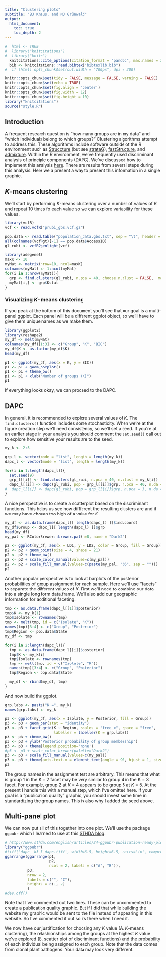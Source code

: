 ```yaml
---
title: "Clustering plots"
subtitle: "BJ Knaus, and NJ Grünwald"
output:
  html_document:
    toc: true
    toc_depth: 2
---
```



```r
#  html <- TRUE
#  library("knitcitations")
#  library("knitr")
  knitcitations::cite_options(citation_format = "pandoc", max.names = 3, style = "html", hyperlink = "to.doc")
  bib <- knitcitations::read.bibtex("bibtexlib.bib")
#  if (html) opts_chunk$set(out.width = "700px", dpi = 300)
```


```r
knitr::opts_chunk$set(tidy = FALSE, message = FALSE, warning = FALSE)
knitr::opts_chunk$set(echo = TRUE)
knitr::opts_chunk$set(fig.align = 'center')
knitr::opts_chunk$set(fig.width = 12)
knitr::opts_chunk$set(fig.height = 10)
library("knitcitations")
source("style.R")
```


## Introduction


A frequent research question is "how many groups are in my data" and "which 
individuals belong to which groups?"
Clustering algorithms attempt to address this.
These algorithms include software outside ot the R environment such as [Struccture](https://web.stanford.edu/group/pritchardlab/structure.html) (but see [strataG](https://CRAN.R-project.org/package=strataG )), 
[fastStructure](http://rajanil.github.io/fastStructure/), 
and [admixture](http://software.genetics.ucla.edu/admixture/).
Within the R environment, we've frequently used discriminant analysis of
principle components (DAPC).
We've discussed how to implement this analysis [here](http://grunwaldlab.github.io/Population_Genetics_in_R/gbs_analysis.html#population-genetic-analyses-for-gbs-data).
There are results from several steps during this analysis.
Here we a present a way to present this information in a single graphic.


## *K*-means clustering


We'll start by performing *K*-means clustering over a number of values of *K* 
and repeat 10 times fo each value so we can explore variability for these values.


```r
library(vcfR)
vcf <- read.vcfR("prubi_gbs.vcf.gz")
```


```r
pop.data <- read.table("population_data.gbs.txt", sep = "\t", header = TRUE)
all(colnames(vcf@gt)[-1] == pop.data$AccessID)
gl_rubi <- vcfR2genlight(vcf)

library(adegenet)
maxK <- 10
myMat <- matrix(nrow=10, ncol=maxK)
colnames(myMat) <- 1:ncol(myMat)
for(i in 1:nrow(myMat)){
  grp <- find.clusters(gl_rubi, n.pca = 40, choose.n.clust = FALSE,  max.n.clust = maxK)
  myMat[i,] <- grp$Kstat
}
```


### Visualizing *K*- means clustering


If you peak at the bottom of this document you'll see that our goal is a
multi-panel ggplot.
Each panel will be a different ggplot object, so we'll have to give them unique 
names as we make them.


```r
library(ggplot2)
library(reshape2)
my_df <- melt(myMat)
colnames(my_df)[1:3] <- c("Group", "K", "BIC")
my_df$K <- as.factor(my_df$K)
head(my_df)

p1 <- ggplot(my_df, aes(x = K, y = BIC))
p1 <- p1 + geom_boxplot()
p1 <- p1 + theme_bw()
p1 <- p1 + xlab("Number of groups (K)")
p1
```


If everything looks okay, we can proceed to the DAPC.


## DAPC


In general, it is recommended to explore several values of *K*.
The `find.clusters()` function includes some stochasticity.
When we're at the figure creation step we'll need consistency, so we'll set 
a seed.
If you're at an earlier stage in your analysis you should comment the
`set.seed()` call out to explore how sensitive your results are to the seed.


```r
my_k <- 2:5

grp_l <- vector(mode = "list", length = length(my_k))
dapc_l <- vector(mode = "list", length = length(my_k))

for(i in 1:length(dapc_l)){
  set.seed(9)
  grp_l[[i]] <- find.clusters(gl_rubi, n.pca = 40, n.clust = my_k[i])
  dapc_l[[i]] <- dapc(gl_rubi, pop = grp_l[[i]]$grp, n.pca = 40, n.da = my_k[i])
#  dapc_l[[i]] <- dapc(gl_rubi, pop = grp_l[[i]]$grp, n.pca = 3, n.da = 2)
}
```


A nice perspective is to create a scatterplot based on the discriminant
functions.
This helps us see how diffferent the resulting clusters are and if we may have 
chosen too high of a value for *K*.


```r
my_df <- as.data.frame(dapc_l[[ length(dapc_l) ]]$ind.coord)
my_df$Group <- dapc_l[[ length(dapc_l) ]]$grp
head(my_df)
my_pal <- RColorBrewer::brewer.pal(n=8, name = "Dark2")

p2 <- ggplot(my_df, aes(x = LD1, y = LD2, color = Group, fill = Group))
p2 <- p2 + geom_point(size = 4, shape = 21)
p2 <- p2 + theme_bw()
p2 <- p2 + scale_color_manual(values=c(my_pal))
p2 <- p2 + scale_fill_manual(values=c(paste(my_pal, "66", sep = "")))
p2
```


Another popular perspective is to look at barplots of the posterior 
probabilities of group assignment for each sample.
Here we'll use "facets" to separate the different values of *K*.
First we'll need to combine our data into a single long form data.frame.
We'll also add our geographic information for additional faceting.


```r
tmp <- as.data.frame(dapc_l[[1]]$posterior)
tmp$K <- my_k[1]
tmp$Isolate <- rownames(tmp)
tmp <- melt(tmp, id = c("Isolate", "K"))
names(tmp)[3:4] <- c("Group", "Posterior")
tmp$Region <- pop.data$State
my_df <- tmp

for(i in 2:length(dapc_l)){
  tmp <- as.data.frame(dapc_l[[i]]$posterior)
  tmp$K <- my_k[i]
  tmp$Isolate <- rownames(tmp)
  tmp <- melt(tmp, id = c("Isolate", "K"))
  names(tmp)[3:4] <- c("Group", "Posterior")
  tmp$Region <- pop.data$State

  my_df <- rbind(my_df, tmp)
}

```

And now build the ggplot.

```r
grp.labs <- paste("K =", my_k)
names(grp.labs) <- my_k

p3 <- ggplot(my_df, aes(x = Isolate, y = Posterior, fill = Group))
p3 <- p3 + geom_bar(stat = "identity")
p3 <- p3 + facet_grid(K ~ Region, scales = "free_x", space = "free", 
                      labeller = labeller(K = grp.labs))
p3 <- p3 + theme_bw()
p3 <- p3 + ylab("Posterior probability of group membership")
p3 <- p3 + theme(legend.position='none')
#p3 <- p3 + scale_color_brewer(palette="Dark2")
p3 <- p3 + scale_fill_manual(values=c(my_pal))
p3 <- p3 + theme(axis.text.x = element_text(angle = 90, hjust = 1, size = 8))
p3
```

The group names in the assignment test are arbitrary.
This means that what is group 1 in the K = 2 facet may be very similar to group
4 in the K = 3 facet.
For example, group 2 at *K* = 4 appears to be group 5 at *K* = 5.
At the present I handle this with a manual step, which I've omitted here.
If your goal is a "publication quality" graphic, you should invest some time in
standardizing the group names.
This is also why I added the seed above.


## Multi-panel plot


We can now put all of this together into one plot.
We'll use the package `ggpubr` which I learned to use at this [STHDA blog](http://www.sthda.com/english/articles/24-ggpubr-publication-ready-plots/81-ggplot2-easy-way-to-mix-multiple-graphs-on-the-same-page/).


```r
# http://www.sthda.com/english/articles/24-ggpubr-publication-ready-plots/81-ggplot2-easy-way-to-mix-multiple-graphs-on-the-same-page/
library("ggpubr")
#tiff('dapc__k3_5_dapc.tiff', width=6.5, height=6.5, units='in', compression='lzw', res=300)
ggarrange(ggarrange(p1,
                    p2,
                    ncol = 2, labels = c("A", "B")),
          p3,
          nrow = 2,
          labels = c("", "C"),
          heights = c(1, 2)
          )
#dev.off()
```


Note that I've commented out two lines.
These can be uncommented to create a publication quality graphic.
But if I did that while building the website my graphic would be sent to the file instead of appearing in this website.
So I've commented it out so its there when I need it.

We now have our justification for choosing any *K* value (A. *K*-means
clustering), the relashionships among the groups at the highest *K* value we've
explored (B. scatter plot of discriminant functions) and the probability of each
individual being assigned to each group.
Note that the data comes from clonal plant pathogens.
Your data may look very different.



